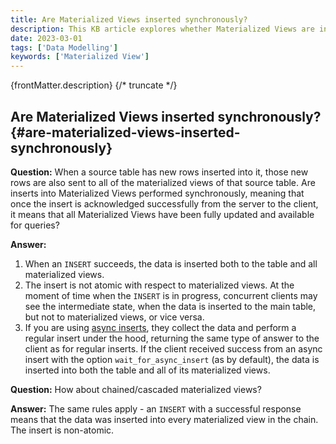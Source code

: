 ```yaml
---
title: Are Materialized Views inserted synchronously?
description: This KB article explores whether Materialized Views are inserted synchronously
date: 2023-03-01
tags: ['Data Modelling']
keywords: ['Materialized View']
---
```


{frontMatter.description}
{/* truncate */}

## Are Materialized Views inserted synchronously? {#are-materialized-views-inserted-synchronously}

**Question:** When a source table has new rows inserted into it, those new rows are also sent to all of the materialized views of that source table. Are inserts into Materialized Views performed synchronously, meaning that once the insert is acknowledged successfully from the server to the client, it means that all Materialized Views have been fully updated and available for queries?

**Answer:**

1. When an `INSERT` succeeds, the data is inserted both to the table and all materialized views.
2. The insert is not atomic with respect to materialized views. At the moment of time when the `INSERT` is in progress, concurrent clients may see the intermediate state, when the data is inserted to the main table, but not to materialized views, or vice versa.
3. If you are using [async inserts](https://clickhouse.com/docs/optimize/asynchronous-inserts/), they collect the data and perform a regular insert under the hood, returning the same type of answer to the client as for regular inserts. If the client received success from an async insert with the option `wait_for_async_insert` (as by default), the data is inserted into both the table and all of its materialized views.

**Question:** How about chained/cascaded materialized views?

**Answer:**
The same rules apply - an `INSERT` with a successful response means that the data was inserted into every materialized view in the chain. The insert is non-atomic.
